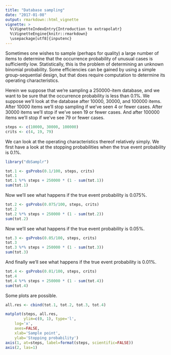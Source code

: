 ```yaml
---
title: "Database sampling"
date: "2017-01-08"
output: rmarkdown::html_vignette
vignette: >
  %\VignetteIndexEntry{Introduction to extrapolatr}
  %\VignetteEngine{knitr::rmarkdown}
  \usepackage[utf8]{inputenc}
---
```


Sometimes one wishes to sample (perhaps for quality) a large number of
items to determine that the occurrence probability of unusual cases is
sufficiently low.  Statistically, this is the problem of determining
an unknown binomial probability.  Some efficiencies can be gained by
using a simple group-sequential design, but that does require
computation to determine its operating characteristics.

Herein we suppose that we're sampling a $250000$-item database, and we
want to be sure that the occurrence probability is less than $0.1\%$.
We suppose we'll look at the database after $10000$, $30000$, and
$100000$ items.  After $10000$ items we'll stop sampling if we've seen
$4$ or fewer cases.  After $30000$ items we'll stop if we've seen $19$
or fewer cases.  And after $100000$ items we'll stop if we've see $79$
or fewer cases.

```r
steps <- c(10000, 30000, 100000)
crits <- c(4, 19, 79)
```

We can look at the operating characteristics thereof relatively
simply.  We first have a look at the stopping probabilities when the
true event probability is $0.1\%$.

```r
library("dbSamplr")

tot.1 <- gsProbs(0.1/100, steps, crits)
tot.1
tot.1 %*% steps + 250000 * (1 - sum(tot.1))
sum(tot.1)
```

Now we'll see what happens if the true event probability is $0.075\%$.

```r
tot.2 <- gsProbs(0.075/100, steps, crits)
tot.2
tot.2 %*% steps + 250000 * (1 - sum(tot.2))
sum(tot.2)
```

Now we'll see what happens if the true event probability is $0.05\%$.

```r
tot.3 <- gsProbs(0.05/100, steps, crits)
tot.3
tot.3 %*% steps + 250000 * (1 - sum(tot.3))
sum(tot.3)
```

And finally we'll see what happens if the true event probability is
$0.01\%$.

```r
tot.4 <- gsProbs(0.01/100, steps, crits)
tot.4
tot.4 %*% steps + 250000 * (1 - sum(tot.4))
sum(tot.4)
```

Some plots are possible.

```r
all.res <- cbind(tot.1, tot.2, tot.3, tot.4)

matplot(steps, all.res,
        ylim=c(0, 1), type='l',
	log='x',
	axes=FALSE,
	xlab='Sample point',
	ylab='Stopping probability')
axis(1, at=steps, label=format(steps, scientific=FALSE))
axis(2, las=1)
```